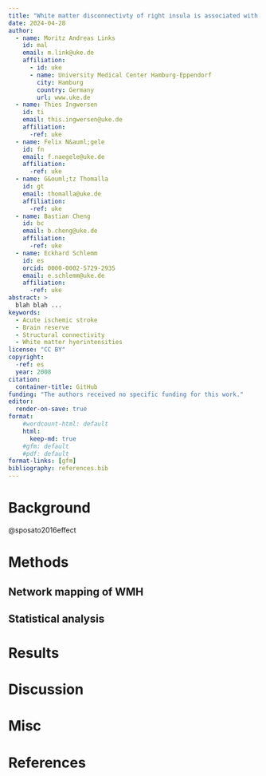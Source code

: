 ```yaml
---
title: "White matter disconnectivty of right insula is associated with poor functional outome in acute ischemic stroke"
date: 2024-04-28
author:
  - name: Moritz Andreas Links
    id: mal
    email: m.link@uke.de
    affiliation:
      - id: uke
      - name: University Medical Center Hamburg-Eppendorf
        city: Hamburg
        country: Germany
        url: www.uke.de
  - name: Thies Ingwersen
    id: ti
    email: this.ingwersen@uke.de
    affiliation: 
      -ref: uke
  - name: Felix N&auml;gele
    id: fn
    email: f.naegele@uke.de
    affiliation: 
      -ref: uke
  - name: G&ouml;tz Thomalla
    id: gt
    email: thomalla@uke.de
    affiliation: 
      -ref: uke
  - name: Bastian Cheng
    id: bc
    email: b.cheng@uke.de
    affiliation: 
      -ref: uke  
  - name: Eckhard Schlemm
    id: es
    orcid: 0000-0002-5729-2935
    email: e.schlemm@uke.de
    affiliation: 
      -ref: uke
abstract: > 
  blah blah ...
keywords:
  - Acute ischemic stroke
  - Brain reserve
  - Structural connectivity
  - White matter hyerintensities
license: "CC BY"
copyright: 
  -ref: es
  year: 2008
citation: 
  container-title: GitHub
funding: "The authors received no specific funding for this work."
editor:
  render-on-save: true
format:
    #wordcount-html: default
    html:
      keep-md: true
    #gfm: default
    #pdf: default
format-links: [gfm]
bibliography: references.bib
---
```


# Background

@sposato2016effect

# Methods

## Network mapping of WMH

## Statistical analysis

# Results

# Discussion

# Misc

# References
::: {#refs}
:::